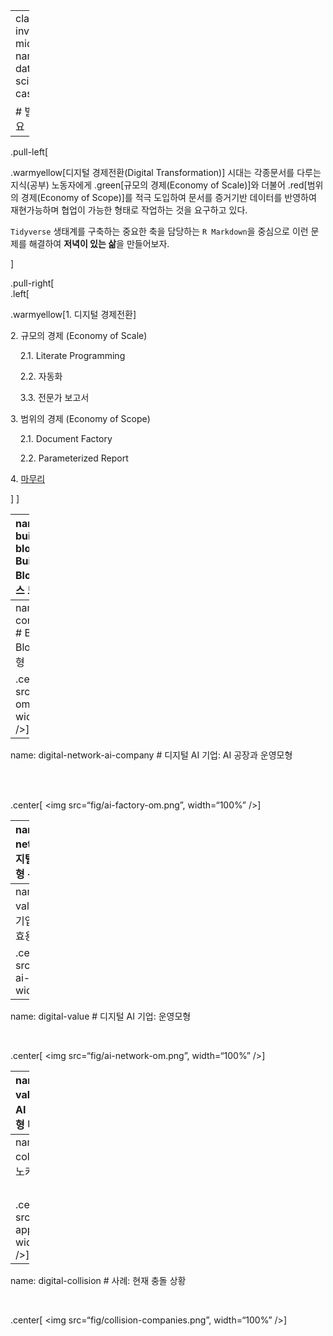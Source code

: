 
---
class: inverse, middle
name: data-science-case

# 발표 개요

----

.pull-left[

.warmyellow[디지털 경제전환(Digital Transformation)] 시대는 각종문서를 
다루는 지식(공부) 노동자에게 .green[규모의 경제(Economy of Scale)]와 더불어 
.red[범위의 경제(Economy of Scope)]를 적극 도입하여 문서를 증거기반 데이터를 
반영하여 재현가능하며 협업이 가능한 형태로 작업하는 것을 요구하고 있다.

`Tidyverse` 생태계를 구축하는 중요한 축을 담당하는 `R Markdown`을 
중심으로 이런 문제를 해결하여 **저녁이 있는 삶**을 만들어보자.

]
 
.pull-right[   
.left[

.warmyellow[1\. 디지털 경제전환]

2\. 규모의 경제 (Economy of Scale)

&nbsp;&nbsp;&nbsp; 2\.1\. Literate Programming

&nbsp;&nbsp;&nbsp; 2\.2\. 자동화

&nbsp;&nbsp;&nbsp; 3\.3\. 전문가 보고서

3\. 범위의 경제 (Economy of Scope)

&nbsp;&nbsp;&nbsp; 2\.1\. Document Factory

&nbsp;&nbsp;&nbsp; 2\.2\. Parameterized Report

4\. [마무리](#document-goodbye)

]
] <!--end of right-column--> 


---
name: digital-building-block
# Building Blocks: 비즈니스 모형

.center[
<img src="fig/mba-bm.png", width="77%" />
]


.footnote[
```r
library(rcrossref)
doi <- c('10.1111/radm.12489')
cat(unlist(rcrossref::cr_cn(dois = doi, format = "text", style = 'apa')))
```
]

---
name: digital-company-om
# Building Blocks: 운영 모형

.center[
<img src="fig/mba-om.png", width="100%" />
]


---
name: digital-network-ai-company
# 디지털 AI 기업: AI 공장과 운영모형

<br>
<br>

.center[
<img src="fig/ai-factory-om.png", width="100%" />
]

---
name: digital-network-om
# 디지털 AI 기업: 운영모형 + 네트워크 효과

.center[
<img src="fig/network-effect-digital.png", width="100%" />
]

---
name: digital-value
# 디지털 AI 기업: 가치(Value), 효용(Utility)

.center[
<img src="fig/network-ai-value.png", width="87%" />
]
 
---
name: digital-value
# 디지털 AI 기업: 운영모형

<br>

.center[
<img src="fig/ai-network-om.png", width="100%" />
]
 
 
---
name: digital-value
# 디지털 AI 기업: 운영모형 비교

<br>

.center[
<img src="fig/digital-ai-om.png", width="100%" />
]

---
name: digital-collision
# 사례: 노키아 vs 애플

<br>

.center[
<img src="fig/nokia-apple.png", width="100%" />
]

---
name: digital-collision
# 사례: 현재 충돌 상황

<br>

.center[
<img src="fig/collision-companies.png", width="100%" />
]

 

